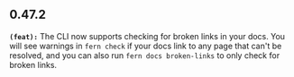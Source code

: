 ## 0.47.2
**`(feat):`** The CLI now supports checking for broken links in your docs. You will see warnings in `fern check` if your docs link to any page that can't be resolved, and
you can also run `fern docs broken-links` to only check for broken links.


